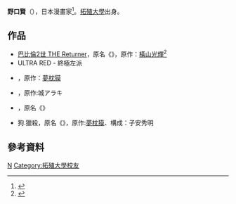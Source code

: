 '''野口賢'''（{{lang|ja|のぐち たかし}}），日本漫畫家<ref>{{Cite book  |author=巻来功士 |authorlink=巻来功士 |date=2016年2月 |title=連載終了!少年ジャンプ黄金期の舞台裏 |publisher=[[イースト・プレス|イースト・プレス]] |page= |id= |isbn=978-4781614014 |quote= }}</ref>。[[拓殖大學|拓殖大學]]出身。

==作品==
*[[巴比倫2世|巴比倫2世 THE Returner]]，原名《{{lang|ja|バビル2世 ザ・リターナー}}》，原作：[[橫山光輝|橫山光輝]]<ref>{{cite web|title=バビル2世　ザ・リターナー 第1巻|url=http://www.akitashoten.co.jp/comics/4253148859|publisher=[[秋田書店|秋田書店]]|accessdate=2016-04-01|archive-date=2020-10-21|archive-url=https://web.archive.org/web/20201021074537/https://www.akitashoten.co.jp/comics/4253148859|dead-url=no}}</ref>
*ULTRA RED - 終極左派
*{{link-ja|Kurozuka ~ 黑塚 ~|黒塚 KUROZUKA}}，原作：[[夢枕獏|夢枕獏]]
*{{link-ja|大空港|大空港 (漫画)}}，原作:城アラキ
*{{link-ja|拓斗!勇往直前|BE TAKUTO!!〜野蛮なれ〜}}，原名《{{lang|ja|BE TAKUTO!!〜野蛮なれ〜}}》
*狗.獵殺，原名《{{lang|ja|狗ハンティング}}》，原作:[[夢枕獏|夢枕獏]]、構成：子安秀明

==參考資料==
{{reflist}}

[[Category:日本漫画家|N]]
[[Category:拓殖大學校友|Category:拓殖大學校友]]